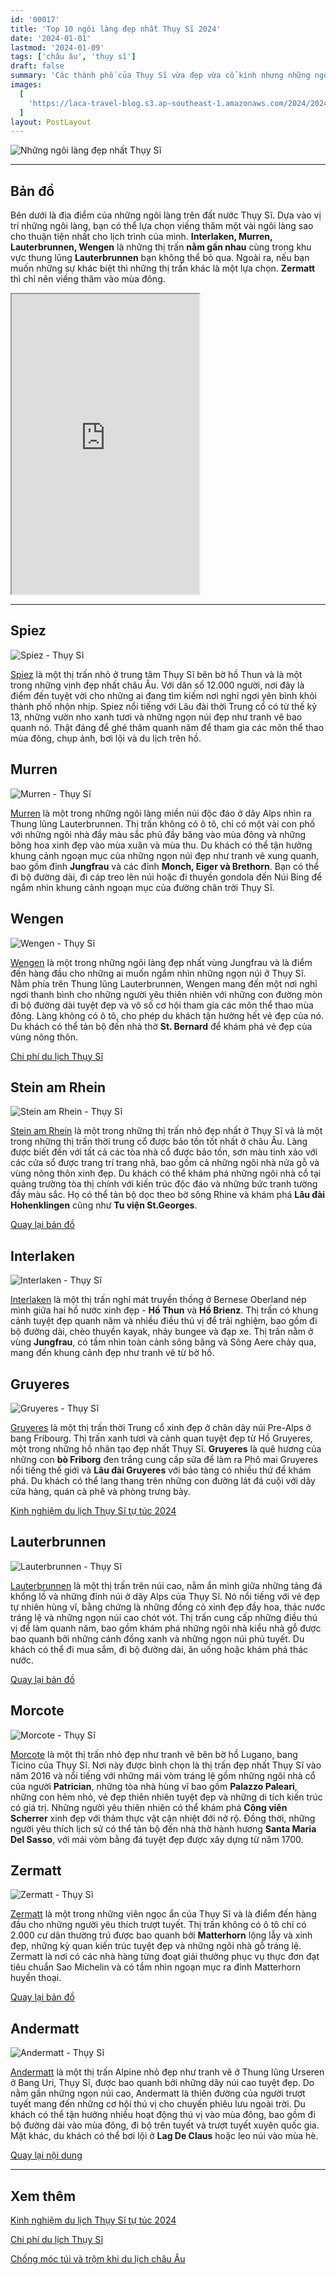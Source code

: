 ```yaml
---
id: '00017'
title: 'Top 10 ngôi làng đẹp nhất Thụy Sĩ 2024'
date: '2024-01-01'
lastmod: '2024-01-09'
tags: ['châu âu', 'thụy sĩ']
draft: false
summary: 'Các thành phố của Thụy Sĩ vừa đẹp vừa cổ kính nhưng những ngôi làng trên núi cao và ven hồ thậm chí còn đẹp hơn thế. Hãy bỏ qua Zurich, Geneva và Basel trong chuyến thăm tiếp theo của bạn để lạc vào những ngôi làng đẹp như cổ tích này.'
images:
  [
    'https://laca-travel-blog.s3.ap-southeast-1.amazonaws.com/2024/2024-01-01-top-10-ngoi-lang-dep-nhat-thuy-si/nhung-ngoi-lang-dep-nhat-thuy-si.jpg',
  ]
layout: PostLayout
---
```


![Những ngôi làng đẹp nhất Thụy Sĩ](https://laca-travel-blog.s3.ap-southeast-1.amazonaws.com/2024/2024-01-01-top-10-ngoi-lang-dep-nhat-thuy-si/nhung-ngoi-lang-dep-nhat-thuy-si.jpg 'Những ngôi làng đẹp nhất Thụy Sĩ')

<TOCInline toc={props.toc} asDisclosure toHeading={3} />

---

## Bản đồ

Bên dưới là địa điểm của những ngôi làng trên đất nước Thụy Sĩ. Dựa vào vị trí những ngôi làng, bạn có thể lựa chọn viếng thăm một vài ngôi làng sao cho thuận tiện nhất cho lịch trình của mình. **Interlaken, Murren, Lauterbrunnen, Wengen** là những thị trấn **nằm gần nhau** cùng trong khu vực thung lũng **Lauterbrunnen** bạn không thể bỏ qua. Ngoài ra, nếu bạn muốn những sự khác biệt thì những thị trấn khác là một lựa chọn. **Zermatt** thì chỉ nên viếng thăm vào mùa đông.

<iframe
  className="w-full"
  src="https://www.google.com/maps/d/u/0/embed?mid=1CyzmgXg_6tW9l_ugH_dNdIps9ElX3qk&ehbc=2E312F"
  height="480"
></iframe>

---

## Spiez

![Spiez - Thụy Sĩ](https://laca-travel-blog.s3.ap-southeast-1.amazonaws.com/2024/2024-01-01-top-10-ngoi-lang-dep-nhat-thuy-si/Spiez.jpg 'Spiez - Thụy Sĩ')

[Spiez](https://www.google.com/maps/d/u/0/edit?mid=1CyzmgXg_6tW9l_ugH_dNdIps9ElX3qk&ll=46.6983542392712%2C7.695131635878649&z=13) là một thị trấn nhỏ ở trung tâm Thụy Sĩ bên bờ hồ Thun và là một trong những vịnh đẹp nhất châu Âu. Với dân số 12.000 người, nơi đây là điểm đến tuyệt vời cho những ai đang tìm kiếm nơi nghỉ ngơi yên bình khỏi thành phố nhộn nhịp. Spiez nổi tiếng với Lâu đài thời Trung cổ có từ thế kỷ 13, những vườn nho xanh tươi và những ngọn núi đẹp như tranh vẽ bao quanh nó. Thật đáng để ghé thăm quanh năm để tham gia các môn thể thao mùa đông, chụp ảnh, bơi lội và du lịch trên hồ.

## Murren

![Murren - Thụy Sĩ](https://laca-travel-blog.s3.ap-southeast-1.amazonaws.com/2024/2024-01-01-top-10-ngoi-lang-dep-nhat-thuy-si/Murren.jpg 'Murren - Thụy Sĩ')

[Murren](https://www.google.com/maps/d/u/0/edit?mid=1CyzmgXg_6tW9l_ugH_dNdIps9ElX3qk&ll=46.55628681001941%2C7.88923567246095&z=13) là một trong những ngôi làng miền núi độc đáo ở dãy Alps nhìn ra Thung lũng Lauterbrunnen. Thị trấn không có ô tô, chỉ có một vài con phố với những ngôi nhà đầy màu sắc phủ đầy băng vào mùa đông và những bông hoa xinh đẹp vào mùa xuân và mùa thu. Du khách có thể tận hưởng khung cảnh ngoạn mục của những ngọn núi đẹp như tranh vẽ xung quanh, bao gồm đỉnh **Jungfrau** và các đỉnh **Monch, Eiger và Brethorn**. Bạn có thể đi bộ đường dài, đi cáp treo lên núi hoặc đi thuyền gondola đến Núi Bing để ngắm nhìn khung cảnh ngoạn mục của đường chân trời Thụy Sĩ.

## Wengen

![Wengen - Thụy Sĩ](https://laca-travel-blog.s3.ap-southeast-1.amazonaws.com/2024/2024-01-01-top-10-ngoi-lang-dep-nhat-thuy-si/Wengen.jpg 'Wengen - Thụy Sĩ')

[Wengen](https://www.google.com/maps/d/u/0/edit?mid=1CyzmgXg_6tW9l_ugH_dNdIps9ElX3qk&ll=46.605995590552084%2C7.914813217626966&z=13) là một trong những ngôi làng đẹp nhất vùng Jungfrau và là điểm đến hàng đầu cho những ai muốn ngắm nhìn những ngọn núi ở Thụy Sĩ. Nằm phía trên Thung lũng Lauterbrunnen, Wengen mang đến một nơi nghỉ ngơi thanh bình cho những người yêu thiên nhiên với những con đường mòn đi bộ đường dài tuyệt đẹp và vô số cơ hội tham gia các môn thể thao mùa đông. Làng không có ô tô, cho phép du khách tận hưởng hết vẻ đẹp của nó. Du khách có thể tản bộ đến nhà thờ **St. Bernard** để khám phá vẻ đẹp của vùng nông thôn.

[Chi phí du lịch Thụy Sĩ](https://laca.fun/blog/chi-phi-du-lich-thuy-si-tiet-kiem)

## Stein am Rhein

![Stein am Rhein - Thụy Sĩ](https://laca-travel-blog.s3.ap-southeast-1.amazonaws.com/2024/2024-01-01-top-10-ngoi-lang-dep-nhat-thuy-si/Stein+am+Rhein.jpg 'Stein am Rhein - Thụy Sĩ')

[Stein am Rhein](https://www.google.com/maps/d/u/0/edit?mid=1CyzmgXg_6tW9l_ugH_dNdIps9ElX3qk&ll=47.65197592833549%2C8.86121716616211&z=13) là một trong những thị trấn nhỏ đẹp nhất ở Thụy Sĩ và là một trong những thị trấn thời trung cổ được bảo tồn tốt nhất ở châu Âu. Làng được biết đến với tất cả các tòa nhà cổ được bảo tồn, sơn màu tinh xảo với các cửa sổ được trang trí trang nhã, bao gồm cả những ngôi nhà nửa gỗ và vùng nông thôn xinh đẹp. Du khách có thể khám phá những ngôi nhà cổ tại quảng trường tòa thị chính với kiến trúc độc đáo và những bức tranh tường đầy màu sắc. Họ có thể tản bộ dọc theo bờ sông Rhine và khám phá **Lâu đài Hohenklingen** cũng như **Tu viện St.Georges**.

[Quay lại bản đồ](#bản-đồ)

## Interlaken

![Interlaken - Thụy Sĩ](https://laca-travel-blog.s3.ap-southeast-1.amazonaws.com/2024/2024-01-01-top-10-ngoi-lang-dep-nhat-thuy-si/Interlaken.jpg 'Interlaken - Thụy Sĩ')

[Interlaken](https://www.google.com/maps/d/u/0/edit?mid=1CyzmgXg_6tW9l_ugH_dNdIps9ElX3qk&ll=46.67354223955006%2C7.866123143408203&z=13) là một thị trấn nghỉ mát truyền thống ở Bernese Oberland nép mình giữa hai hồ nước xinh đẹp - **Hồ Thun** và **Hồ Brienz**. Thị trấn có khung cảnh tuyệt đẹp quanh năm và nhiều điều thú vị để trải nghiệm, bao gồm đi bộ đường dài, chèo thuyền kayak, nhảy bungee và đạp xe. Thị trấn nằm ở vùng **Jungfrau**, có tầm nhìn toàn cảnh sông băng và Sông Aere chảy qua, mang đến khung cảnh đẹp như tranh vẽ từ bờ hồ.

## Gruyeres

![Gruyeres - Thụy Sĩ](https://laca-travel-blog.s3.ap-southeast-1.amazonaws.com/2024/2024-01-01-top-10-ngoi-lang-dep-nhat-thuy-si/Gruyeres.jpg 'Gruyeres - Thụy Sĩ')

[Gruyeres](https://www.google.com/maps/d/u/0/edit?mid=1CyzmgXg_6tW9l_ugH_dNdIps9ElX3qk&ll=46.57283091378244%2C7.066082388916017&z=13) là một thị trấn thời Trung cổ xinh đẹp ở chân dãy núi Pre-Alps ở bang Fribourg. Thị trấn xanh tươi và cảnh quan tuyệt đẹp từ Hồ Gruyeres, một trong những hồ nhân tạo đẹp nhất Thụy Sĩ. **Gruyeres** là quê hương của những con **bò Friborg** đen trắng cung cấp sữa để làm ra Phô mai Gruyeres nổi tiếng thế giới và **Lâu đài Gruyeres** với bảo tàng có nhiều thứ để khám phá. Du khách có thể lang thang trên những con đường lát đá cuội với dãy cửa hàng, quán cà phê và phòng trưng bày.

[Kinh nghiệm du lịch Thụy Sĩ tự túc 2024](https://laca.fun/blog/kinh-nghiem-du-lich-thuy-si-tu-tuc)

## Lauterbrunnen

![Lauterbrunnen - Thụy Sĩ](https://laca-travel-blog.s3.ap-southeast-1.amazonaws.com/2024/2024-01-01-top-10-ngoi-lang-dep-nhat-thuy-si/Lauterbrunnen.jpg 'Lauterbrunnen - Thụy Sĩ')

[Lauterbrunnen](https://www.google.com/maps/d/u/0/edit?mid=1CyzmgXg_6tW9l_ugH_dNdIps9ElX3qk&ll=46.59418595831694%2C7.912188027539052&z=13) là một thị trấn trên núi cao, nằm ẩn mình giữa những tảng đá khổng lồ và những đỉnh núi ở dãy Alps của Thụy Sĩ. Nó nổi tiếng với vẻ đẹp tự nhiên hùng vĩ, bằng chứng là những đồng cỏ xinh đẹp đầy hoa, thác nước tráng lệ và những ngọn núi cao chót vót. Thị trấn cung cấp những điều thú vị để làm quanh năm, bao gồm khám phá những ngôi nhà kiểu nhà gỗ được bao quanh bởi những cánh đồng xanh và những ngọn núi phủ tuyết. Du khách có thể đi mua sắm, đi bộ đường dài, ăn uống hoặc khám phá thác nước.

[Quay lại bản đồ](#bản-đồ)

## Morcote

![Morcote - Thụy Sĩ](https://laca-travel-blog.s3.ap-southeast-1.amazonaws.com/2024/2024-01-01-top-10-ngoi-lang-dep-nhat-thuy-si/Morcote.jpg 'Morcote - Thụy Sĩ')

[Morcote](https://www.google.com/maps/d/u/0/edit?mid=1CyzmgXg_6tW9l_ugH_dNdIps9ElX3qk&ll=45.92904169355181%2C8.90789970000002&z=13) là một thị trấn nhỏ đẹp như tranh vẽ bên bờ hồ Lugano, bang Ticino của Thụy Sĩ. Nơi này được bình chọn là thị trấn đẹp nhất Thụy Sĩ vào năm 2016 và nổi tiếng với những mái vòm tráng lệ gồm những ngôi nhà cổ của người **Patrician**, những tòa nhà hùng vĩ bao gồm **Palazzo Paleari**, những con hẻm nhỏ, vẻ đẹp thiên nhiên tuyệt đẹp và những di tích kiến trúc có giá trị. Những người yêu thiên nhiên có thể khám phá **Công viên Scherrer** xinh đẹp với thảm thực vật cận nhiệt đới nở rộ. Đồng thời, những người yêu thích lịch sử có thể tản bộ đến nhà thờ hành hương **Santa Maria Del Sasso**, với mái vòm bằng đá tuyệt đẹp được xây dựng từ năm 1700.

## Zermatt

![Zermatt - Thụy Sĩ](https://laca-travel-blog.s3.ap-southeast-1.amazonaws.com/2024/2024-01-01-top-10-ngoi-lang-dep-nhat-thuy-si/Zermatt.jpg 'Zermatt - Thụy Sĩ')

[Zermatt](https://www.google.com/maps/d/u/0/edit?mid=1CyzmgXg_6tW9l_ugH_dNdIps9ElX3qk&ll=46.01865923471283%2C7.755811793701186&z=13) là một trong những viên ngọc ẩn của Thụy Sĩ và là điểm đến hàng đầu cho những người yêu thích trượt tuyết. Thị trấn không có ô tô chỉ có 2.000 cư dân thường trú được bao quanh bởi **Matterhorn** lộng lẫy và xinh đẹp, những kỳ quan kiến ​​trúc tuyệt đẹp và những ngôi nhà gỗ tráng lệ. Zermatt là nơi có các nhà hàng từng đoạt giải thưởng phục vụ thực đơn đạt tiêu chuẩn Sao Michelin và có tầm nhìn ngoạn mục ra đỉnh Matterhorn huyền thoại.

[Quay lại bản đồ](#bản-đồ)

## Andermatt

![Andermatt - Thụy Sĩ](https://laca-travel-blog.s3.ap-southeast-1.amazonaws.com/2024/2024-01-01-top-10-ngoi-lang-dep-nhat-thuy-si/Andermatt.jpg 'Andermatt - Thụy Sĩ')

[Andermatt](https://www.google.com/maps/d/u/0/edit?mid=1CyzmgXg_6tW9l_ugH_dNdIps9ElX3qk&ll=46.63188015197902%2C8.59991417094728&z=13) là một thị trấn Alpine nhỏ đẹp như tranh vẽ ở Thung lũng Urseren ở Bang Uri, Thụy Sĩ, được bao quanh bởi những dãy núi cao tuyệt đẹp. Do nằm gần những ngọn núi cao, Andermatt là thiên đường của người trượt tuyết mang đến những cơ hội thú vị cho chuyến phiêu lưu ngoài trời. Du khách có thể tận hưởng nhiều hoạt động thú vị vào mùa đông, bao gồm đi bộ đường dài vào mùa đông, đi bộ trên tuyết và trượt tuyết xuyên quốc gia. Mặt khác, du khách có thể bơi lội ở **Lag De Claus** hoặc leo núi vào mùa hè.

[Quay lại nội dung](#nội-dung)

---

## Xem thêm

[Kinh nghiệm du lịch Thụy Sĩ tự túc 2024](https://laca.fun/blog/kinh-nghiem-du-lich-thuy-si-tu-tuc)

[Chi phí du lịch Thụy Sĩ](https://laca.fun/blog/chi-phi-du-lich-thuy-si-tiet-kiem)

[Chống móc túi và trộm khi du lịch châu Âu](https://laca.fun/blog/chong-lai-nan-moc-tui-trom-cap-khi-du-lich-chau-au)
